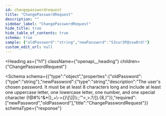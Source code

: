 ```yaml
---
id: changepasswordrequest
title: "ChangePasswordRequest"
description: ""
sidebar_label: "ChangePasswordRequest"
hide_title: true
hide_table_of_contents: true
schema: true
sample: {"oldPassword":"string","newPassword":"S3cur3P@ssw0rd!"}
custom_edit_url: null
---
```



<Heading
  as={"h1"}
  className={"openapi__heading"}
  children={"ChangePasswordRequest"}
>
</Heading>





<Schema
  schema={{"type":"object","properties":{"oldPassword":{"type":"string"},"newPassword":{"type":"string","description":"The user's chosen password. It must be at least 8 characters long and include at least one uppercase letter, one lowercase letter, one number, and one special character (!@#$%^&*()_+={}[]|\\:;'\"<>,.?/).","example":"S3cur3P@ssw0rd!","minLength":1,"pattern":"^(?=.*[0-9])(?=.*[a-z])(?=.*[A-Z])(?=.*[!@#$%^&*()_+\\-={}\\[\\]|\\\\:;'\"<,>.?/]).{8,}"}},"required":["newPassword","oldPassword"],"title":"ChangePasswordRequest"}}
  schemaType={"response"}
>
  
</Schema>
            